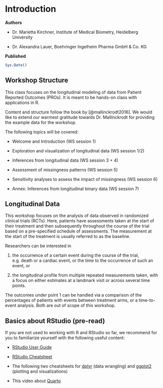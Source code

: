 # Introduction

**Authors**

-   Dr. Marietta Kirchner, Institute of Medical Biometry, Heidelberg University

-   Dr. Alexandra Lauer, Boehringer Ingelheim Pharma GmbH & Co. KG

**Published**

```r
Sys.Date()
```

## Workshop Structure

This class focuses on the longitudinal modeling of data from Patient Reported Outcomes (PROs). It is meant to be hands-on class with applications in R.

Content and structure follow the book by [@mallinckrodt2016]. We would like to extend our warmest gratitude towards Dr. Mallinckrodt for providing the example data for the workshop.

The following topics will be covered:

-   Welcome and Introduction (WS session 1)

-   Exploration and visualization of longitudinal data (WS session 1/2)

-   Inferences from longitudinal data (WS session 3 + 4)

-   Assessment of missingness patterns (WS session 5)

-   Sensitivity analyses to assess the impact of missingness (WS session 6)

-   Annex: Inferences from longitudinal binary data (WS session 7)

## Longitudinal Data

This workshop focuses on the analysis of data observed in randomized clinical trials (RCTs). Here, patients have assessments taken at the start of their treatment and then subsequently throughout the course of the trial based on a pre-specified schedule of assessments. The measurement at the start of the treatment is usually referred to as the baseline.

Researchers can be interested in

1.  the occurrence of a certain event during the course of the trial, e.g. death or a cardiac event, or the time to the occurrence of such an event, or

2.  the longitudinal profile from multiple repeated measurements taken, with a focus on either estimates at a landmark visit or across several time points.

The outcomes under point 1 can be handled via a comparison of the percentages of patients with events between treatment arms, or a time-to-event analysis. Both are out of scope of this workshop.

## Basics about RStudio (pre-read)

If you are not used to working with R and RStudio so far, we recommend for you to familiarize yourself with the following useful content:

-   [RStudio User Guide](https://docs.posit.co/ide/user/)

-   [RStudio Cheatsheet](https://rstudio.github.io/cheatsheets/html/rstudio-ide.html)

-   The following two cheatsheets for [dplyr](https://rstudio.github.io/cheatsheets/html/data-transformation.html) (data wrangling) and [ggplot2](https://rstudio.github.io/cheatsheets/html/data-visualization.html) (plotting and visualizations)

-   This video about [Quarto](https://www.youtube.com/watch?v=_f3latmOhew)

